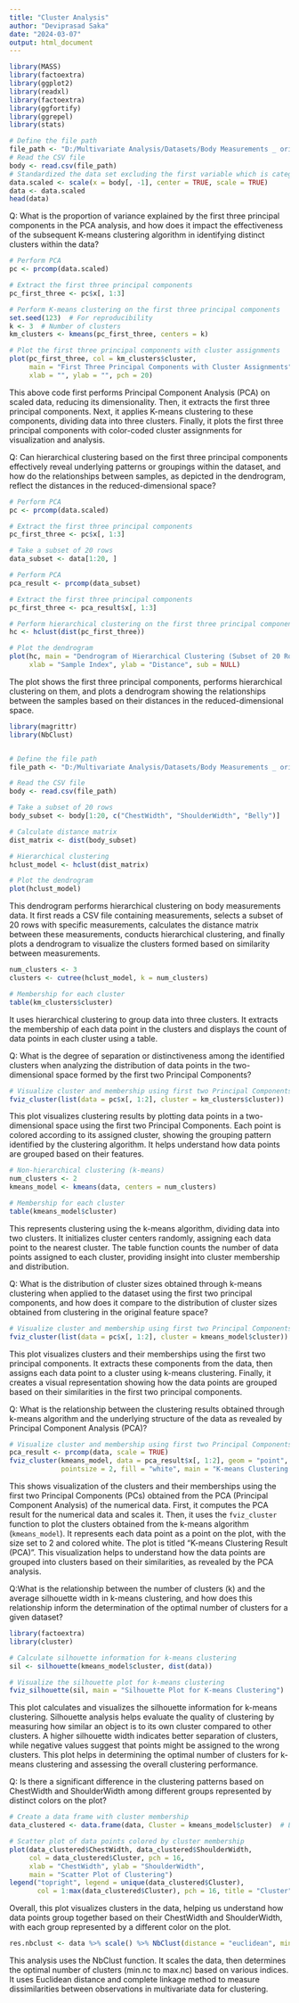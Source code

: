 ---
title: "Cluster Analysis"
author: "Deviprasad Saka"
date: "2024-03-07"
output: html_document
---

```{r}
library(MASS)
library(factoextra)
library(ggplot2)
library(readxl)
library(factoextra)
library(ggfortify)
library(ggrepel)
library(stats)

# Define the file path
file_path <- "D:/Multivariate Analysis/Datasets/Body Measurements _ original_CSV.csv"
# Read the CSV file
body <- read.csv(file_path)
# Standardized the data set excluding the first variable which is categorical
data.scaled <- scale(x = body[, -1], center = TRUE, scale = TRUE)
data <- data.scaled
head(data)
```



Q: What is the proportion of variance explained by the first three principal components in the PCA analysis, and how does it impact the effectiveness of the subsequent K-means clustering algorithm in identifying distinct clusters within the data?

```{r}
# Perform PCA
pc <- prcomp(data.scaled)

# Extract the first three principal components
pc_first_three <- pc$x[, 1:3]

# Perform K-means clustering on the first three principal components
set.seed(123)  # For reproducibility
k <- 3  # Number of clusters
km_clusters <- kmeans(pc_first_three, centers = k)

# Plot the first three principal components with cluster assignments
plot(pc_first_three, col = km_clusters$cluster, 
     main = "First Three Principal Components with Cluster Assignments", 
     xlab = "", ylab = "", pch = 20)
```

This above code first performs Principal Component Analysis (PCA) on scaled data, reducing its dimensionality. Then, it extracts the first three principal components. Next, it applies K-means clustering to these components, dividing data into three clusters. Finally, it plots the first three principal components with color-coded cluster assignments for visualization and analysis.








Q: Can hierarchical clustering based on the first three principal components effectively reveal underlying patterns or groupings within the dataset, and how do the relationships between samples, as depicted in the dendrogram, reflect the distances in the reduced-dimensional space?
```{r}

# Perform PCA
pc <- prcomp(data.scaled)

# Extract the first three principal components
pc_first_three <- pc$x[, 1:3]

# Take a subset of 20 rows
data_subset <- data[1:20, ]

# Perform PCA
pca_result <- prcomp(data_subset)

# Extract the first three principal components
pc_first_three <- pca_result$x[, 1:3]

# Perform hierarchical clustering on the first three principal components
hc <- hclust(dist(pc_first_three))

# Plot the dendrogram
plot(hc, main = "Dendrogram of Hierarchical Clustering (Subset of 20 Rows)",
     xlab = "Sample Index", ylab = "Distance", sub = NULL)
```

The plot shows the first three principal components, performs hierarchical clustering on them, and plots a dendrogram showing the relationships between the samples based on their distances in the reduced-dimensional space.




```{r}
library(magrittr)
library(NbClust)


# Define the file path
file_path <- "D:/Multivariate Analysis/Datasets/Body Measurements _ original_CSV.csv"

# Read the CSV file
body <- read.csv(file_path)

# Take a subset of 20 rows
body_subset <- body[1:20, c("ChestWidth", "ShoulderWidth", "Belly")]

# Calculate distance matrix
dist_matrix <- dist(body_subset)

# Hierarchical clustering
hclust_model <- hclust(dist_matrix)

# Plot the dendrogram
plot(hclust_model)
```
This dendrogram performs hierarchical clustering on body measurements data. It first reads a CSV file containing measurements, selects a subset of 20 rows with specific measurements, calculates the distance matrix between these measurements, conducts hierarchical clustering, and finally plots a dendrogram to visualize the clusters formed based on similarity between measurements.




```{r}
num_clusters <- 3
clusters <- cutree(hclust_model, k = num_clusters)

# Membership for each cluster
table(km_clusters$cluster)
```
It uses hierarchical clustering to group data into three clusters. It extracts the membership of each data point in the clusters and displays the count of data points in each cluster using a table.







Q: What is the degree of separation or distinctiveness among the identified clusters when analyzing the distribution of data points in the two-dimensional space formed by the first two Principal Components?
```{r}
# Visualize cluster and membership using first two Principal Components
fviz_cluster(list(data = pc$x[, 1:2], cluster = km_clusters$cluster))
```

This plot visualizes clustering results by plotting data points in a two-dimensional space using the first two Principal Components. Each point is colored according to its assigned cluster, showing the grouping pattern identified by the clustering algorithm. It helps understand how data points are grouped based on their features.




```{r}
# Non-hierarchical clustering (k-means)
num_clusters <- 2  
kmeans_model <- kmeans(data, centers = num_clusters)

# Membership for each cluster
table(kmeans_model$cluster)
```

This represents clustering using the k-means algorithm, dividing data into two clusters. It initializes cluster centers randomly, assigning each data point to the nearest cluster. The table function counts the number of data points assigned to each cluster, providing insight into cluster membership and distribution.





Q: What is the distribution of cluster sizes obtained through k-means clustering when applied to the dataset using the first two principal components, and how does it compare to the distribution of cluster sizes obtained from clustering in the original feature space?
```{r}
# Visualize cluster and membership using first two Principal Components
fviz_cluster(list(data = pc$x[, 1:2], cluster = kmeans_model$cluster))
```

This plot visualizes clusters and their memberships using the first two principal components. It extracts these components from the data, then assigns each data point to a cluster using k-means clustering. Finally, it creates a visual representation showing how the data points are grouped based on their similarities in the first two principal components.





Q: What is the relationship between the clustering results obtained through k-means algorithm and the underlying structure of the data as revealed by Principal Component Analysis (PCA)?
```{r}
# Visualize cluster and membership using first two Principal Components for k-means
pca_result <- prcomp(data, scale = TRUE)
fviz_cluster(kmeans_model, data = pca_result$x[, 1:2], geom = "point", 
             pointsize = 2, fill = "white", main = "K-means Clustering Result (PCA)")
```
 
 This shows visualization of the clusters and their memberships using the first two Principal Components (PCs) obtained from the PCA (Principal Component Analysis) of the numerical data. First, it computes the PCA result for the numerical data and scales it. Then, it uses the `fviz_cluster` function to plot the clusters obtained from the k-means algorithm (`kmeans_model`). It represents each data point as a point on the plot, with the size set to 2 and colored white. The plot is titled "K-means Clustering Result (PCA)". This visualization helps to understand how the data points are grouped into clusters based on their similarities, as revealed by the PCA analysis.






Q:What is the relationship between the number of clusters (k) and the average silhouette width in k-means clustering, and how does this relationship inform the determination of the optimal number of clusters for a given dataset?
```{r}
library(factoextra)
library(cluster)

# Calculate silhouette information for k-means clustering
sil <- silhouette(kmeans_model$cluster, dist(data))

# Visualize the silhouette plot for k-means clustering
fviz_silhouette(sil, main = "Silhouette Plot for K-means Clustering")

```

This plot calculates and visualizes the silhouette information for k-means clustering. Silhouette analysis helps evaluate the quality of clustering by measuring how similar an object is to its own cluster compared to other clusters. A higher silhouette width indicates better separation of clusters, while negative values suggest that points might be assigned to the wrong clusters. This plot helps in determining the optimal number of clusters for k-means clustering and assessing the overall clustering performance.






Q: Is there a significant difference in the clustering patterns based on ChestWidth and ShoulderWidth among different groups represented by distinct colors on the plot?
```{r}
# Create a data frame with cluster membership
data_clustered <- data.frame(data, Cluster = kmeans_model$cluster)  # Ensure conversion to data frame

# Scatter plot of data points colored by cluster membership
plot(data_clustered$ChestWidth, data_clustered$ShoulderWidth, 
     col = data_clustered$Cluster, pch = 16, 
     xlab = "ChestWidth", ylab = "ShoulderWidth",  
     main = "Scatter Plot of Clustering")
legend("topright", legend = unique(data_clustered$Cluster), 
       col = 1:max(data_clustered$Cluster), pch = 16, title = "Cluster")

```

Overall, this plot visualizes clusters in the data, helping us understand
how data points group together based on their ChestWidth and ShoulderWidth, with each group 
represented by a different color on the plot.





```{r}
res.nbclust <- data %>% scale() %>% NbClust(distance = "euclidean", min.nc = 2, max.nc = 10, method = "complete", index ="all")
```

This analysis uses the NbClust function. It scales the data, then determines the optimal number of clusters (min.nc to max.nc) based on various indices. It uses Euclidean distance and complete linkage method to measure dissimilarities between observations in multivariate data for clustering.